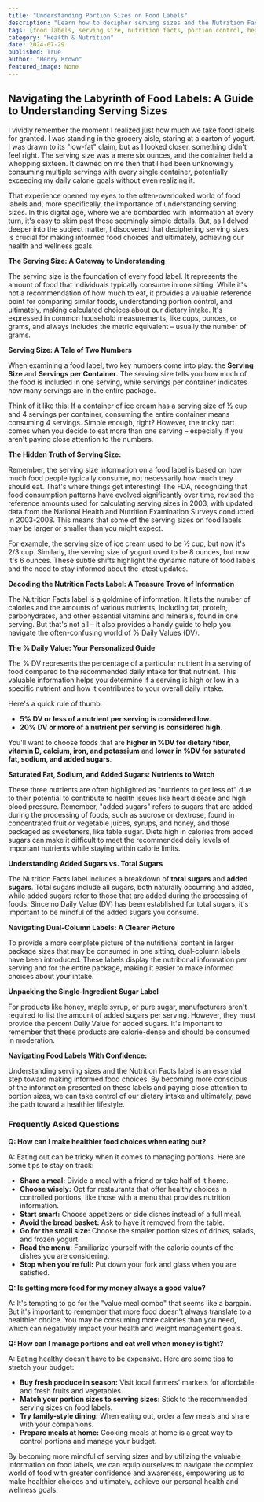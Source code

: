 ```yaml
---
title: "Understanding Portion Sizes on Food Labels"
description: "Learn how to decipher serving sizes and the Nutrition Facts label to make informed food choices and manage your portion control. This guide covers key aspects like understanding daily values, added sugars, and navigating dual-column labels."
tags: [food labels, serving size, nutrition facts, portion control, healthy eating, food choices, daily values, added sugars, diet, health, wellness]
category: "Health & Nutrition"
date: 2024-07-29
published: True
author: "Henry Brown"
featured_image: None
---
```


## Navigating the Labyrinth of Food Labels: A Guide to Understanding Serving Sizes

I vividly remember the moment I realized just how much we take food labels for granted. I was standing in the grocery aisle, staring at a carton of yogurt. I was drawn to its "low-fat" claim, but as I looked closer, something didn't feel right. The serving size was a mere six ounces, and the container held a whopping sixteen. It dawned on me then that I had been unknowingly consuming multiple servings with every single container, potentially exceeding my daily calorie goals without even realizing it. 

That experience opened my eyes to the often-overlooked world of food labels and, more specifically, the importance of understanding serving sizes. In this digital age, where we are bombarded with information at every turn, it's easy to skim past these seemingly simple details. But, as I delved deeper into the subject matter, I discovered that deciphering serving sizes is crucial for making informed food choices and ultimately, achieving our health and wellness goals.

**The Serving Size: A Gateway to Understanding**

The serving size is the foundation of every food label. It represents the amount of food that individuals typically consume in one sitting. While it's not a recommendation of how much to eat, it provides a valuable reference point for comparing similar foods, understanding portion control, and ultimately,  making calculated choices about our dietary intake. It's  expressed in common household measurements, like cups, ounces, or grams, and always includes the metric equivalent – usually the number of grams.

**Serving Size: A Tale of Two Numbers**

When examining a food label, two key numbers come into play: the **Serving Size** and **Servings per Container**. The serving size tells you how much of the food is included in one serving, while servings per container indicates how many servings are in the entire package. 

Think of it like this: If a container of ice cream has a serving size of ½ cup and 4 servings per container, consuming the entire container means consuming 4 servings. Simple enough, right? However, the tricky part comes when you decide to eat more than one serving – especially if you aren't paying close attention to the numbers.

**The Hidden Truth of Serving Size:**

Remember, the serving size information on a food label is based on how much food people typically consume, not necessarily how much they should eat. That's where things get interesting! The FDA, recognizing that food consumption patterns have evolved significantly over time, revised the reference amounts used for calculating serving sizes in 2003, with updated data from the National Health and Nutrition Examination Surveys conducted in 2003-2008. This means that some of the serving sizes on food labels may be larger or smaller than you might expect.

For example, the serving size of ice cream used to be ½ cup, but now it's 2/3 cup. Similarly, the serving size of yogurt used to be 8 ounces, but now it's 6 ounces. These subtle shifts highlight the dynamic nature of food labels and the need to stay informed about the latest updates.

**Decoding the Nutrition Facts Label: A Treasure Trove of Information**

The Nutrition Facts label is a goldmine of information. It lists the number of calories and the amounts of various nutrients, including fat, protein, carbohydrates, and other essential vitamins and minerals, found in one serving. But that's not all – it also provides a handy guide to help you navigate the often-confusing world of % Daily Values (DV).

**The % Daily Value: Your Personalized Guide**

The % DV represents the percentage of a particular nutrient in a serving of food compared to the recommended daily intake for that nutrient. This valuable information helps you determine if a serving is high or low in a specific nutrient and how it contributes to your overall daily intake. 

Here's a quick rule of thumb:

* **5% DV or less of a nutrient per serving is considered low.**
* **20% DV or more of a nutrient per serving is considered high.**

You'll want to choose foods that are **higher in %DV for dietary fiber, vitamin D, calcium, iron, and potassium** and **lower in %DV for saturated fat, sodium, and added sugars**. 

**Saturated Fat, Sodium, and Added Sugars: Nutrients to Watch**

These three nutrients are often highlighted as "nutrients to get less of" due to their potential to contribute to health issues like heart disease and high blood pressure.  Remember, "added sugars" refers to sugars that are added during the processing of foods, such as sucrose or dextrose, found in concentrated fruit or vegetable juices, syrups, and honey, and those packaged as sweeteners, like table sugar. Diets high in calories from added sugars can make it difficult to meet the recommended daily levels of important nutrients while staying within calorie limits.

**Understanding Added Sugars vs. Total Sugars**

The Nutrition Facts label includes a breakdown of **total sugars** and **added sugars**. Total sugars include all sugars, both naturally occurring and added, while added sugars refer to those that are added during the processing of foods. Since no Daily Value (DV) has been established for total sugars, it's important to be mindful of the added sugars you consume.

**Navigating Dual-Column Labels: A Clearer Picture**

To provide a more complete picture of the nutritional content in larger package sizes that may be consumed in one sitting, dual-column labels have been introduced. These labels display the nutritional information per serving and for the entire package, making it easier to make informed choices about your intake.

**Unpacking the Single-Ingredient Sugar Label**

For products like honey, maple syrup, or pure sugar, manufacturers aren't required to list the amount of added sugars per serving. However, they must provide the percent Daily Value for added sugars. It's important to remember that these products are calorie-dense and should be consumed in moderation.

**Navigating Food Labels With Confidence:**

Understanding serving sizes and the Nutrition Facts label is an essential step toward making informed food choices. By becoming more conscious of the information presented on these labels and paying close attention to portion sizes, we can take control of our dietary intake and ultimately, pave the path toward a healthier lifestyle.

### Frequently Asked Questions

**Q: How can I make healthier food choices when eating out?**

A: Eating out can be tricky when it comes to managing portions. Here are some tips to stay on track:

* **Share a meal:** Divide a meal with a friend or take half of it home.
* **Choose wisely:** Opt for restaurants that offer healthy choices in controlled portions, like those with a menu that provides nutrition information.
* **Start smart:** Choose appetizers or side dishes instead of a full meal.
* **Avoid the bread basket:**  Ask to have it removed from the table.
* **Go for the small size:** Choose the smaller portion sizes of drinks, salads, and frozen yogurt.
* **Read the menu:**  Familiarize yourself with the calorie counts of the dishes you are considering.
* **Stop when you're full:**  Put down your fork and glass when you are satisfied.

**Q: Is getting more food for my money always a good value?**

A: It's tempting to go for the "value meal combo" that seems like a bargain. But it's important to remember that more food doesn't always translate to a healthier choice. You may be consuming more calories than you need, which can negatively impact your health and weight management goals.

**Q: How can I manage portions and eat well when money is tight?**

A: Eating healthy doesn't have to be expensive. Here are some tips to stretch your budget:

* **Buy fresh produce in season:** Visit local farmers' markets for affordable and fresh fruits and vegetables.
* **Match your portion sizes to serving sizes:** Stick to the recommended serving sizes on food labels.
* **Try family-style dining:** When eating out, order a few meals and share with your companions.
* **Prepare meals at home:** Cooking meals at home is a great way to control portions and manage your budget.

By becoming more mindful of serving sizes and by utilizing the valuable information on food labels, we can equip ourselves to navigate the complex world of food with greater confidence and awareness, empowering us to make healthier choices and ultimately, achieve our personal health and wellness goals. 